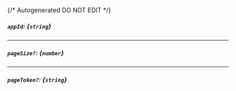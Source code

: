 {/* Autogenerated DO NOT EDIT  */}
##### `appId`: *{`string`}*

---
##### `pageSize?`: *{`number`}*

---
##### `pageToken?`: *{`string`}*

